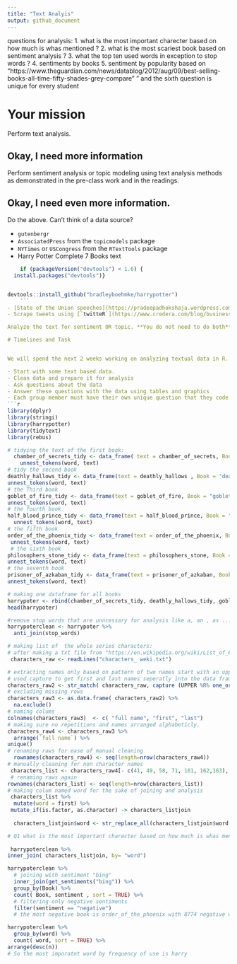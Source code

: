 ```yaml
---
title: "Text Analyis"
output: github_document
---
```

questions for analysis: 
1. what is the most important charecter based on how much is whas mentioned ? 
2. what is the most scariest book based on sentiment analysis ?
3. what the top ten used words in exception to stop words ?
4. sentiments by books 
5. sentiment by popularity based on "https://www.theguardian.com/news/datablog/2012/aug/09/best-selling-books-all-time-fifty-shades-grey-compare" "
and the sixth question is unique for every student 



# Your mission


Perform text analysis.

## Okay, I need more information

Perform sentiment analysis or topic modeling using text analysis methods as demonstrated in the pre-class work and in the readings.

## Okay, I need even more information.

Do the above. Can't think of a data source?

- `gutenbergr`
- `AssociatedPress` from the `topicmodels` package
- `NYTimes` or `USCongress` from the `RTextTools` package
- Harry Potter Complete 7 Books text
```r

    if (packageVersion("devtools") < 1.6) {
  install.packages("devtools")}


devtools::install_github("bradleyboehmke/harrypotter")
    ```
- [State of the Union speeches](https://pradeepadhokshaja.wordpress.com/2017/03/31/scraping-the-web-for-presdential-inaugural-addresses-using-rvest/)
- Scrape tweets using [`twitteR`](https://www.credera.com/blog/business-intelligence/twitter-analytics-using-r-part-1-extract-tweets/)

Analyze the text for sentiment OR topic. **You do not need to do both**. The datacamp courses and [Tidy Text Mining with R](http://tidytextmining.com/) are good starting points for templates to perform this type of analysis, but feel free to *expand beyond these examples*.

# Timelines and Task


We will spend the next 2 weeks working on analyzing textual data in R. You will do the following:

- Start with some text based data.
- Clean data and prepare it for analysis
- Ask questions about the data
- Answer these questions with the data using tables and graphics
- Each group member must have their own unique question that they code the answer for. 
```r
library(dplyr)
library(stringi)
library(harrypotter)
library(tidytext)
library(rebus)
```

```r
# tidying the text of the first book: 
  chamber_of_secrets_tidy <- data_frame( text = chamber_of_secrets, Book = "chamber_of_secrets") %>%
    unnest_tokens(word, text) 
# tidy the second book 
deathly_hallows_tidy <- data_frame(text = deathly_hallows , Book = "deathly_hallows" ) %>%
unnest_tokens(word, text) 
# the Third book
goblet_of_fire_tidy <- data_frame(text = goblet_of_fire, Book = "goblet_of_fire")%>%
unnest_tokens(word, text)
# the fourth book
half_blood_prince_tidy <- data_frame(text = half_blood_prince, Book = "half_blood_prince") %>%
  unnest_tokens(word, text)
# the fifth book 
order_of_the_phoenix_tidy <- data_frame(text = order_of_the_phoenix, Book = "order_of_the_phoenix") %>%
 unnest_tokens(word, text)
 # the sixth book 
philosophers_stone_tidy <- data_frame(text = philosophers_stone, Book = "philosophers_stone" ) %>%
unnest_tokens(word, text)
# the seventh book
prisoner_of_azkaban_tidy <- data_frame(text = prisoner_of_azkaban, Book = "prisoner_of_azkaban") %>%
unnest_tokens(word, text)
```

```r
# making one dataframe for all books 
harrypoter <- rbind(chamber_of_secrets_tidy, deathly_hallows_tidy, goblet_of_fire_tidy, half_blood_prince_tidy, order_of_the_phoenix_tidy, philosophers_stone_tidy, prisoner_of_azkaban_tidy) 
head(harrypoter)
```
```r
#remove stop words that are unncessary for analysis like a, an , as ... etc. 
harrypoterclean <- harrypoter %>%
  anti_join(stop_words)

```

```r
# making list of  the whole series characters: 
# after making a txt file from "https://en.wikipedia.org/wiki/List_of_Harry_Potter_characters" then importing to R 
 characters_raw <- readLines("characters_ weki.txt")
```
```r
# extracting names only based on pattern of two names start with an upper case and space between them.
# used capture to get first and last names seperatly into the data frame. 
characters_raw2 <- str_match( characters_raw, capture (UPPER %R% one_or_more(WRD)) %R% SPC %R% capture(UPPER %R% one_or_more(WRD)))
# excluding missing rows 
characters_raw3 <- as.data.frame( characters_raw2) %>%
  na.exclude() 
# naming colums 
colnames(characters_raw3)  <- c( "full name", "first", "last") 
# making sure no repetitions and names arranged alphabeticly.
characters_raw4 <- characters_raw3 %>%
  arrange(`full name`) %>%
unique() 
# renaming raws for ease of manual cleaning 
  rownames(characters_raw4) <- seq(length=nrow(characters_raw4))
# manually cleaning for non character names 
 characters_list <- characters_raw4[- c(41, 49, 58, 71, 161, 162,163), ]
 # renaming raws again 
rownames(characters_list) <- seq(length=nrow(characters_list))
# making colum named word for the sake of joining and analysis
 characters_list %>%
  mutate(word = first) %>%
 mutate_if(is.factor, as.character) -> characters_listjoin
   
  characters_listjoin$word <- str_replace_all(characters_listjoin$word , pattern = one_or_more(WRD), replacement = tolower)
```

```r
# Q1 what is the most important charecter based on how much is whas mentioned ? 
 
 harrypoterclean %>%
inner_join( characters_listjoin, by= "word") 

```

```r
harrypoterclean %>%
  # joining with sentiment "bing"
  inner_join(get_sentiments("bing")) %>%
  group_by(Book) %>%
  count( Book, sentiment , sort = TRUE) %>%
  # filtering only negative sentiments
  filter(sentiment == "negative")
  # the most negative book is order_of_the_phoenix with 8774 negative word. 
```

```r
harrypoterclean %>%
  group_by(word) %>%
  count( word, sort = TRUE) %>%
arrange(desc(n))
# So the most imporatnt word by frequency of use is harry 
```